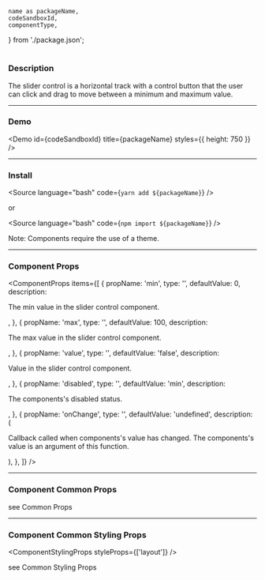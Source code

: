 <!---

React Components Blocks: https://github.com/storybookjs/storybook/blob/master/addons/docs/docs/docspage.md#slot-values

CSF Stories with arbitrary MDX: https://github.com/storybookjs/storybook/blob/master/addons/docs/docs/recipes.md#csf-stories-with-arbitrary-mdx

Note that in contrast to other examples, the MDX file suffix is .mdx rather than .stories.mdx. This key difference means that the file will be loaded with the default MDX loader rather than Storybook's CSF loader, which has several implications:

You shouldn't provide a Meta declaration.
You can refer to existing stories (i.e. <Story id="...">) but cannot define new stories (i.e. <Story name="...">).
The documentation gets exported as the default export (MDX default) rather than as a parameter hanging off the default export (CSF).

-->


	name as packageName,
	codeSandboxId,
	componentType,
} from './package.json';

<h1 style={{ marginBottom: '50px', textTransform: 'capitalize' }}>
	<ComponentTitle packageName={packageName} componentType={componentType} />
</h1>

<PackageLinks packageName={packageName} componentType={componentType} />

### Description

The slider control is a horizontal track with a control button that the user can click and drag to move between a minimum and maximum value.

---

### Demo

<Demo id={codeSandboxId} title={packageName} styles={{ height: 750 }} />

---

### Install

<Source language="bash" code={`yarn add ${packageName}`} />

or

<Source language="bash" code={`npm import ${packageName}`} />

Note: Components require the use of a <LinkTo kind="ui-component-system-overview-themes-component-usage--page">theme</LinkTo>.

---

### Component Props

<ComponentProps
	items={[
		{
			propName: 'min',
			type: '<number>',
			defaultValue: 0,
			description: <p>The min value in the slider control component.</p>,
		},
		{
			propName: 'max',
			type: '<number>',
			defaultValue: 100,
			description: <p>The max value in the slider control component.</p>,
		},
		{
			propName: 'value',
			type: '<number>',
			defaultValue: 'false',
			description: <p>Value in the slider control component.</p>,
		},
		{
			propName: 'disabled',
			type: '<boolean>',
			defaultValue: 'min',
			description: <p>The components&apos;s disabled status.</p>,
		},
		{
			propName: 'onChange',
			type: '<function>',
			defaultValue: 'undefined',
			description: (
				<p>
					Callback called when components&apos;s value has changed. The
					components&apos;s value is an argument of this function.
				</p>
			),
		},
	]}
/>

---

### Component Common Props

<ComponentCommonProps />

see <LinkTo kind="ui-component-system-overview-react-common-props-styled-system-props--page#common-props">
Common Props</LinkTo>

---

### Component Common Styling Props

<ComponentStylingProps styleProps={['layout']} />

see <LinkTo kind="ui-component-system-overview-react-common-props-styling-props--page#common-styling-props">Common Styling Props</LinkTo>

